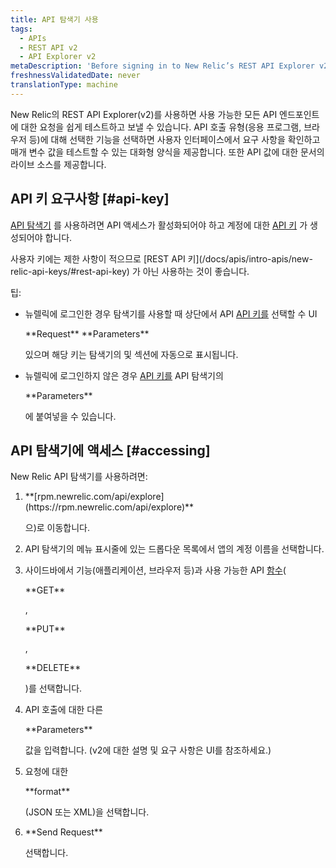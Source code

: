 ```yaml
---
title: API 탐색기 사용
tags:
  - APIs
  - REST API v2
  - API Explorer v2
metaDescription: 'Before signing in to New Relic’s REST API Explorer v2 at https://rpm.newrelic.com/api/explore, activate API access and generate an API key for your account.'
freshnessValidatedDate: never
translationType: machine
---
```


New Relic의 REST API Explorer(v2)를 사용하면 사용 가능한 모든 API 엔드포인트에 대한 요청을 쉽게 테스트하고 보낼 수 있습니다. API 호출 유형(응용 프로그램, 브라우저 등)에 대해 선택한 기능을 선택하면 사용자 인터페이스에서 요구 사항을 확인하고 매개 변수 값을 테스트할 수 있는 대화형 양식을 제공합니다. 또한 API 값에 대한 문서의 라이브 소스를 제공합니다.

## API 키 요구사항 [#api-key]

[API 탐색기](https://rpm.newrelic.com/api/explore) 를 사용하려면 API 액세스가 활성화되어야 하고 계정에 대한 [API 키](/docs/apis/rest-api-v2/requirements/rest-api-key) 가 생성되어야 합니다.

<Callout variant="important">
  사용자 키에는 제한 사항이 적으므로 [REST API 키](/docs/apis/intro-apis/new-relic-api-keys/#rest-api-key) 가 아닌 <InlinePopover type="userKey"/>사용하는 것이 좋습니다.
</Callout>

팁:

* 뉴렐릭에 로그인한 경우 탐색기를 사용할 때 상단에서 API [API 키를](/docs/apis/rest-api-v2/getting-started/introduction-new-relic-rest-api-v2#api_key) 선택할 수 UI

  <DNT>
    **Request**
  </DNT>

  <DNT>
    **Parameters**
  </DNT>

  있으며 해당 키는 탐색기의 및 섹션에 자동으로 표시됩니다.

* 뉴렐릭에 로그인하지 않은 경우 [API 키를](/docs/apis/rest-api-v2/getting-started/introduction-new-relic-rest-api-v2#api_key) API 탐색기의

  <DNT>
    **Parameters**
  </DNT>

  에 붙여넣을 수 있습니다.

## API 탐색기에 액세스 [#accessing]

New Relic API 탐색기를 사용하려면:

1. <DNT>
     **[rpm.newrelic.com/api/explore](https://rpm.newrelic.com/api/explore)**
   </DNT>

   으)로 이동합니다.

2. API 탐색기의 메뉴 표시줄에 있는 드롭다운 목록에서 앱의 계정 이름을 선택합니다.

3. 사이드바에서 기능(애플리케이션, 브라우저 등)과 사용 가능한 API [함수](/docs/apm/apis/api-explorer-v2/parts-api-explorer#functions)(

   <DNT>
     **GET**
   </DNT>

   ,

   <DNT>
     **PUT**
   </DNT>

   ,

   <DNT>
     **DELETE**
   </DNT>

   )를 선택합니다.

4. API 호출에 대한 다른

   <DNT>
     **Parameters**
   </DNT>

   값을 입력합니다. (v2에 대한 설명 및 요구 사항은 UI를 참조하세요.)

5. 요청에 대한

   <DNT>
     **format**
   </DNT>

   (JSON 또는 XML)을 선택합니다.

6. <DNT>
     **Send Request**
   </DNT>

   선택합니다.
